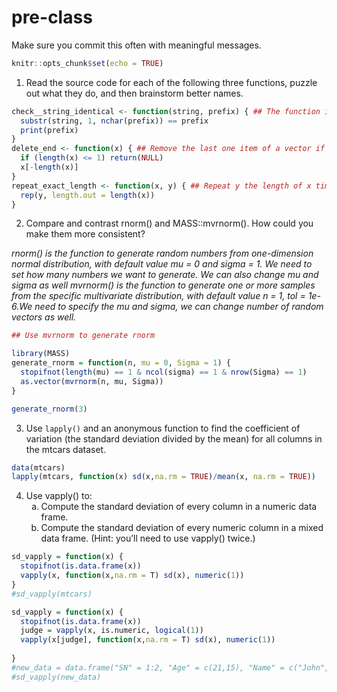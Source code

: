 # pre-class


Make sure you commit this often with meaningful messages. 



```{r setup, include=FALSE}
knitr::opts_chunk$set(echo = TRUE)
```


1. Read the source code for each of the following three functions, puzzle out what they do, and then brainstorm better names.

```{r}
check__string_identical <- function(string, prefix) { ## The function is to check whether prefix is equals to the first part of string
  substr(string, 1, nchar(prefix)) == prefix
  print(prefix)
}
delete_end <- function(x) { ## Remove the last one item of a vector if the vector contains more than one elements
  if (length(x) <= 1) return(NULL)
  x[-length(x)]
}
repeat_exact_length <- function(x, y) { ## Repeat y the length of x times
  rep(y, length.out = length(x))
}
```


2. Compare and contrast rnorm() and MASS::mvrnorm(). How could you make them more consistent?

*rnorm() is the function to generate random numbers from one-dimension normal distribution, with default value mu = 0 and sigma = 1. We need to set how many numbers we want to generate. We can also change mu and sigma as well
mvrnorm() is the function to generate one or more samples from the specific multivariate distribution, with default value n = 1, tol = 1e-6.We need to specify the mu and sigma, we can change number of random vectors as well. *

```{r}
## Use mvrnorm to generate rnorm

library(MASS)
generate_rnorm = function(n, mu = 0, Sigma = 1) {
  stopifnot(length(mu) == 1 & ncol(sigma) == 1 & nrow(Sigma) == 1)
  as.vector(mvrnorm(n, mu, Sigma))
}

generate_rnorm(3)

```


3. Use `lapply()` and an anonymous function to find the coefficient of variation (the standard deviation divided by the mean) for all columns in the mtcars dataset. 

```{r}
data(mtcars)
lapply(mtcars, function(x) sd(x,na.rm = TRUE)/mean(x, na.rm = TRUE))

```

4. Use vapply() to:
    a. Compute the standard deviation of every column in a numeric data frame.
    b. Compute the standard deviation of every numeric column in a mixed data frame. (Hint: you’ll need to use vapply() twice.)
    
```{r}
sd_vapply = function(x) {
  stopifnot(is.data.frame(x))
  vapply(x, function(x,na.rm = T) sd(x), numeric(1))
}
#sd_vapply(mtcars)

sd_vapply = function(x) {
  stopifnot(is.data.frame(x))
  judge = vapply(x, is.numeric, logical(1))
  vapply(x[judge], function(x,na.rm = T) sd(x), numeric(1))
  
}
#new_data = data.frame("SN" = 1:2, "Age" = c(21,15), "Name" = c("John","Dora"))
#sd_vapply(new_data)
```
